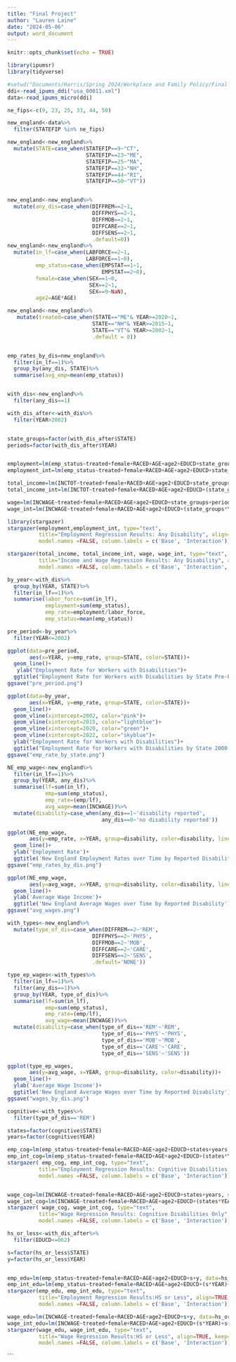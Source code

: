 ```yaml
---
title: "Final Project"
author: "Lauren Laine"
date: "2024-05-06" 
output: word_document
---
```


```r
knitr::opts_chunk$set(echo = TRUE)
```

```r
library(ipumsr)
library(tidyverse)

#setwd("Documents/Harris/Spring 2024/Workplace and Family Policy/Final Project/")
ddi<-read_ipums_ddi("usa_00011.xml")
data<-read_ipums_micro(ddi)
```
```r

ne_fips<-c(9, 23, 25, 33, 44, 50)

new_england<-data%>%
  filter(STATEFIP %in% ne_fips)

new_england<-new_england%>%
  mutate(STATE=case_when(STATEFIP==9~"CT",
                         STATEFIP==23~"ME",
                         STATEFIP==25~"MA",
                         STATEFIP==33~"NH",
                         STATEFIP==44~"RI",
                         STATEFIP==50~"VT"))


new_england<-new_england%>%
  mutate(any_dis=case_when(DIFFREM==2~1,
                           DIFFPHYS==2~1,
                           DIFFMOB==2~1,
                           DIFFCARE==2~1,
                           DIFFSENS==2~1,
                           .default=0))
new_england<-new_england%>%
  mutate(in_lf=case_when(LABFORCE==2~1,
                         LABFORCE==1~0),
         emp_status=case_when(EMPSTAT==1~1,
                              EMPSTAT==2~0),
         female=case_when(SEX==1~0,
                          SEX==2~1,
                          SEX==9~NaN),
         age2=AGE*AGE)

new_england<-new_england%>%
   mutate(treated=case_when(STATE=="ME"& YEAR>=2020~1,
                           STATE=="NH"& YEAR>=2015~1,
                           STATE=="VT"& YEAR>=2002~1,
                           .default = 0))


emp_rates_by_dis=new_england%>%
  filter(in_lf==1)%>%
  group_by(any_dis, STATE)%>%
  summarise(avg_emp=mean(emp_status))


with_dis<-new_england%>%
  filter(any_dis==1)

with_dis_after<-with_dis%>%
  filter(YEAR>2002)


state_groups=factor(with_dis_after$STATE)
periods=factor(with_dis_after$YEAR)


employment=lm(emp_status~treated+female+RACED+AGE+age2+EDUCD+state_groups+periods, data=with_dis_after)
employment_int=lm(emp_status~treated+female+RACED+AGE+age2+EDUCD+state_groups+periods+(state_groups*YEAR), data=with_dis_after)

total_income=lm(INCTOT~treated+female+RACED+AGE+age2+EDUCD+state_groups+periods, data=with_dis_after)
total_income_int=lm(INCTOT~treated+female+RACED+AGE+age2+EDUCD+(state_groups*YEAR)+state_groups+periods, data=with_dis_after)

wage=lm(INCWAGE~treated+female+RACED+AGE+age2+EDUCD+state_groups+periods, data=with_dis_after)
wage_int=lm(INCWAGE~treated+female+RACED+AGE+age2+EDUCD+(state_groups*YEAR)+state_groups+periods, data=with_dis_after)

library(stargazer)
stargazer(employment,employment_int, type="text", 
          title="Employment Regression Results: Any Disability", align=TRUE, keep=1:7,
          model.names =FALSE, column.labels = c('Base', 'Interaction'))

stargazer(total_income, total_income_int, wage, wage_int, type="text", 
          title="Income and Wage Regression Results: Any Disability", align=TRUE, keep=1:7,
          model.names =FALSE, column.labels = c('Base', 'Interaction','Base', 'Interaction'))
```

```r
by_year<-with_dis%>%
  group_by(YEAR, STATE)%>%
  filter(in_lf==1)%>%
  summarise(labor_force=sum(in_lf),
            employment=sum(emp_status),
            emp_rate=employment/labor_force,
            emp_status=mean(emp_status))

pre_period<-by_year%>%
  filter(YEAR<=2002)


```

```r
ggplot(data=pre_period,
       aes(x=YEAR, y=emp_rate, group=STATE, color=STATE))+
  geom_line()+
   ylab("Employment Rate for Workers with Disabilities")+
  ggtitle("Employment Rate for Workers with Disabilities by State Pre-Period")
ggsave("pre_period.png")


```


```r
ggplot(data=by_year,
       aes(x=YEAR, y=emp_rate, group=STATE, color=STATE))+
  geom_line()+
  geom_vline(xintercept=2002, color="pink")+
  geom_vline(xintercept=2015, color="lightblue")+
  geom_vline(xintercept=2020, color="green")+
  geom_vline(xintercept=2022, color="skyblue")+
  ylab("Employment Rate for Workers with Disabilities")+
  ggtitle("Employment Rate for Workers with Disabilities by State 2000-2022")
ggsave("emp_rate_by_state.png")
```


```r
NE_emp_wage<-new_england%>%
  filter(in_lf==1)%>%
  group_by(YEAR, any_dis)%>%
  summarise(lf=sum(in_lf),
            emp=sum(emp_status),
            emp_rate=(emp/lf),
            avg_wage=mean(INCWAGE))%>%
  mutate(disability=case_when(any_dis==1~'disability reported',
                              any_dis==0~'no disability reported'))

ggplot(NE_emp_wage,
       aes(y=emp_rate, x=YEAR, group=disability, color=disability, linetype=disability))+
  geom_line()+
  ylab('Employment Rate')+
  ggtitle('New England Employment Rates over Time by Reported Disability')
ggsave("emp_rates_by_dis.png")
```
```r
ggplot(NE_emp_wage,
       aes(y=avg_wage, x=YEAR, group=disability, color=disability, linetype=disability))+
  geom_line()+
  ylab('Average Wage Income')+
  ggtitle('New England Average Wages over Time by Reported Disability')
ggsave("avg_wages.png")
```
```r
with_types<-new_england%>%
  mutate(type_of_dis=case_when(DIFFREM==2~'REM',
                           DIFFPHYS==2~'PHYS',
                           DIFFMOB==2~'MOB',
                           DIFFCARE==2~'CARE',
                           DIFFSENS==2~'SENS',
                           .default='NONE'))
```

```r
type_ep_wages<-with_types%>%
  filter(in_lf==1)%>%
  filter(any_dis==1)%>%
  group_by(YEAR, type_of_dis)%>%
  summarise(lf=sum(in_lf),
            emp=sum(emp_status),
            emp_rate=(emp/lf),
            avg_wage=mean(INCWAGE))%>%
  mutate(disability=case_when(type_of_dis=='REM'~'REM',
                              type_of_dis=='PHYS'~'PHYS',
                              type_of_dis=='MOB'~'MOB',
                              type_of_dis=='CARE'~'CARE',
                              type_of_dis=='SENS'~'SENS'))
```
```r
ggplot(type_ep_wages,
       aes(y=avg_wage, x=YEAR, group=disability, color=disability))+
  geom_line()+
  ylab('Average Wage Income')+
  ggtitle('New England Average Wages over Time by Reported Disability')
ggsave("wages_by_dis.png")
```
```r
cognitive<-with_types%>%
  filter(type_of_dis=='REM')
```

```r
states=factor(cognitive$STATE)
years=factor(cognitive$YEAR)

emp_cog=lm(emp_status~treated+female+RACED+AGE+age2+EDUCD+states+years, data=cognitive)
emp_int_cog=lm(emp_status~treated+female+RACED+AGE+age2+EDUCD+(states*YEAR)+states+years, data=cognitive)
stargazer( emp_cog, emp_int_cog, type="text", 
          title="Employment Regression Results: Cognitive Disabilities Only", align=TRUE, keep=1:7,
          model.names =FALSE, column.labels = c('Base', 'Interaction'))


wage_cog=lm(INCWAGE~treated+female+RACED+AGE+age2+EDUCD+states+years, data=cognitive)
wage_int_cog=lm(INCWAGE~treated+female+RACED+AGE+age2+EDUCD+(states*YEAR)+states+years, data=cognitive)
stargazer( wage_cog, wage_int_cog, type="text", 
          title="Wage Regression Results: Cognitive Disabilities Only", align=TRUE, keep=1:7,
          model.names =FALSE, column.labels = c('Base', 'Interaction'))

```
```r
hs_or_less<-with_dis_after%>%
  filter(EDUCD<=062)

s=factor(hs_or_less$STATE)
y=factor(hs_or_less$YEAR)


emp_edu=lm(emp_status~treated+female+RACED+AGE+age2+EDUCD+s+y, data=hs_or_less)
emp_int_edu=lm(emp_status~treated+female+RACED+AGE+age2+EDUCD+(s*YEAR)+s+y, data=hs_or_less)
stargazer(emp_edu, emp_int_edu, type="text", 
          title="Employment Regression Results:HS or Less", align=TRUE, keep=1:7,
          model.names =FALSE, column.labels = c('Base', 'Interaction'))

wage_edu=lm(INCWAGE~treated+female+RACED+AGE+age2+EDUCD+s+y, data=hs_or_less)
wage_int_edu=lm(INCWAGE~treated+female+RACED+AGE+age2+EDUCD+(s*YEAR)+s+y, data=hs_or_less)
stargazer(wage_edu, wage_int_edu, type="text", 
          title="Wage Regression Results:HS or Less", align=TRUE, keep=1:7,
          model.names =FALSE, column.labels = c('Base', 'Interaction'))

```

```



